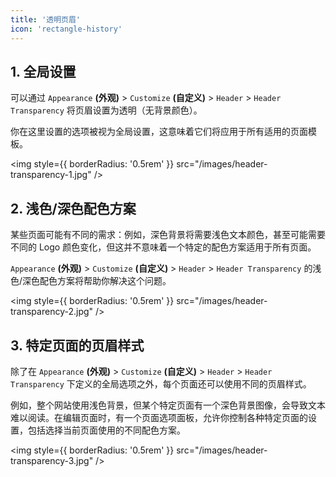 ```yaml
---
title: '透明页眉'
icon: 'rectangle-history'
---
```


## 1. 全局设置

可以通过 `Appearance` **(外观)** > `Customize` **(自定义)** > `Header` > `Header Transparency` 将页眉设置为透明（无背景颜色）。

你在这里设置的选项被视为全局设置，这意味着它们将应用于所有适用的页面模板。

<img
  style={{ borderRadius: '0.5rem' }}
  src="/images/header-transparency-1.jpg"
/>

## 2. 浅色/深色配色方案

某些页面可能有不同的需求：例如，深色背景将需要浅色文本颜色，甚至可能需要不同的 Logo 颜色变化，但这并不意味着一个特定的配色方案适用于所有页面。

`Appearance` **(外观)** > `Customize` **(自定义)** > `Header` > `Header Transparency` 的浅色/深色配色方案将帮助你解决这个问题。

<img
  style={{ borderRadius: '0.5rem' }}
  src="/images/header-transparency-2.jpg"
/>

## 3. 特定页面的页眉样式

除了在 `Appearance` **(外观)** > `Customize` **(自定义)** > `Header` > `Header Transparency` 下定义的全局选项之外，每个页面还可以使用不同的页眉样式。

例如，整个网站使用浅色背景，但某个特定页面有一个深色背景图像，会导致文本难以阅读。在编辑页面时，有一个页面选项面板，允许你控制各种特定页面的设置，包括选择当前页面使用的不同配色方案。

<img
  style={{ borderRadius: '0.5rem' }}
  src="/images/header-transparency-3.jpg"
/>